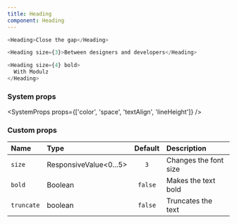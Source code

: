 ```yaml
---
title: Heading
component: Heading
---
```


```js live=true
<Heading>Close the gap</Heading>
```

```js live=true
<Heading size={3}>Between designers and developers</Heading>
```

```js live=true
<Heading size={4} bold>
  With Modulz
</Heading>
```

### System props

<SystemProps props={['color', 'space', 'textAlign', 'lineHeight']} />

### Custom props

| Name       | Type                   | Default | Description           |
| :--------- | :--------------------- | :-----: | :-------------------- |
| `size`     | ResponsiveValue<0...5> |   `3`   | Changes the font size |
| `bold`     | Boolean                | `false` | Makes the text bold   |
| `truncate` | boolean                | `false` | Truncates the text    |
